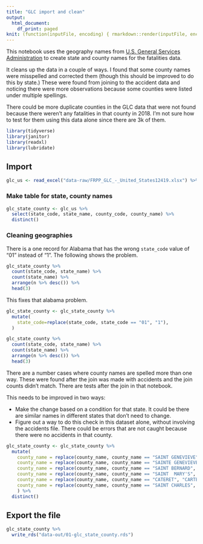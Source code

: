 ```yaml
---
title: "GLC import and clean"
output:
  html_document:
    df_print: paged
knit: (function(inputFile, encoding) { rmarkdown::render(inputFile, encoding = encoding, output_dir = "docs") })
---
```


This notebook uses the geography names from [U.S. General Services Administration](https://www.gsa.gov/reference/geographic-locator-codes/glcs-for-the-us-and-us-territories) to create state and county names for the fatalities data.

It cleans up the data in a couple of ways. I found that some county names were misspelled and corrected them (though this should be improved to do this by state.) These were found from joining to the accident data and noticing there were more observations because some counties were listed under multiple spellings.

There could be more duplicate counties in the GLC data that were not found because there weren't any fatalities in that county in 2018. I'm not sure how to test for them using this data alone since there are 3k of them.

```r
library(tidyverse)
library(janitor)
library(readxl)
library(lubridate)
```

## Import

```r
glc_us <- read_excel("data-raw/FRPP_GLC_-_United_States12419.xlsx") %>% clean_names()
```

### Make table for state, county names

```r
glc_state_county <- glc_us %>% 
  select(state_code, state_name, county_code, county_name) %>% 
  distinct()
```


### Cleaning geographies

There is a one record for Alabama that has the wrong `state_code` value of "01" instead of "1". The following shows the problem.

```r
glc_state_county %>%
  count(state_code, state_name) %>% 
  count(state_name) %>% 
  arrange(n %>% desc()) %>% 
  head(3)
```

This fixes that alabama problem.

```r
glc_state_county <- glc_state_county %>% 
  mutate(
    state_code=replace(state_code, state_code == "01", "1"),
  )

glc_state_county %>%
  count(state_code, state_name) %>% 
  count(state_name) %>% 
  arrange(n %>% desc()) %>% 
  head(3)
```


There are a number cases where county names are spelled more than one way. These were found after the join was made with accidents and the join counts didn't match. There are tests after the join in that notebook.

This needs to be improved in two ways:

- Make the change based on a condition for that state. It could be there are similar names in different states that don't need to change.
- Figure out a way to do this check in this dataset alone, without involving the accidents file. There could be errors that are not caught because there were no accidents in that county.

```r
glc_state_county <- glc_state_county %>% 
  mutate(
    county_name = replace(county_name, county_name == "SAINT GENEVIEVE", "STE GENEVIEVE"),
    county_name = replace(county_name, county_name == "SAINTE GENEVIEVE", "STE GENEVIEVE"),
    county_name = replace(county_name, county_name == "SAINT BERNARD", "ST. BERNARD"),
    county_name = replace(county_name, county_name == "SAINT  MARY'S", "ST. MARY'S"),
    county_name = replace(county_name, county_name == "CATERET", "CARTERET"),
    county_name = replace(county_name, county_name == "SAINT CHARLES", "ST. CHARLES")
    ) %>% 
  distinct()
```

## Export the file

```r
glc_state_county %>% 
  write_rds("data-out/01-glc_state_county.rds")
```

